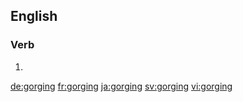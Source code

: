 ==English==

===Verb===
{{head|en}}

# {{present participle of|gorge}}

[[de:gorging]]
[[fr:gorging]]
[[ja:gorging]]
[[sv:gorging]]
[[vi:gorging]]